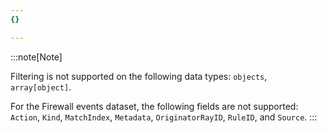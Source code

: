 ```yaml
---
{}

---
```


:::note[Note]

Filtering is not supported on the following data types: `objects`, `array[object]`.

For the Firewall events dataset, the following fields are not supported: `Action`, `Kind`, `MatchIndex`, `Metadata`, `OriginatorRayID`, `RuleID`, and `Source`. 
:::
